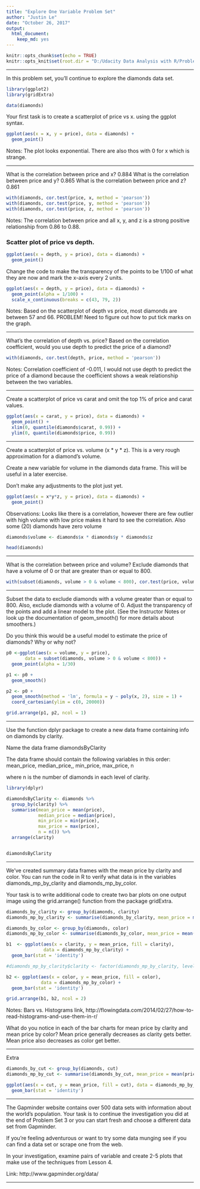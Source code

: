 ```yaml
---
title: "Explore One Variable Problem Set"
author: "Justin Le"
date: "October 26, 2017"
output: 
  html_document: 
    keep_md: yes
---
```


```r
knitr::opts_chunk$set(echo = TRUE)
knitr::opts_knit$set(root.dir = "D:/Udacity Data Analysis with R/Problem Sets")
```


***

In this problem set, you'll continue to explore the diamonds data set.

```r
library(ggplot2)
library(gridExtra)

data(diamonds)
```

Your first task is to create a scatterplot of price vs x. using the ggplot syntax.

```r
ggplot(aes(x = x, y = price), data = diamonds) +
  geom_point()
```

Notes: The plot looks exponential. There are also thos with 0 for x which is strange.

***

What is the correlation between price and x? 0.884
What is the correlation between price and y? 0.865
What is the correlation between price and z? 0.861

```r
with(diamonds, cor.test(price, x, method = 'pearson'))
with(diamonds, cor.test(price, y, method = 'pearson'))
with(diamonds, cor.test(price, z, method = 'pearson'))
```

Notes: The correlation between price and all x, y, and z is a strong positive relationship from 0.86 to 0.88.

### Scatter plot of price vs depth.

```r
ggplot(aes(x = depth, y = price), data = diamonds) +
  geom_point()
```

Change the code to make the transparency of the points to be 1/100 of what they are now and mark
the x-axis every 2 units.

```r
ggplot(aes(x = depth, y = price), data = diamonds) +
  geom_point(alpha = 1/100) +
  scale_x_continuous(breaks = c(43, 79, 2))
```

Notes: Based on the scatterplot of depth vs price, most diamonds are between 57 and 66.
PROBLEM! Need to figure out how to put tick marks on the graph.

***

What's the correlation of depth vs. price?
Based on the correlation coefficient, would you use depth to predict the price of a diamond?

```r
with(diamonds, cor.test(depth, price, method = 'pearson'))
```

Notes: Correlation coefficient of -0.011, I would not use depth to predict the price of a diamond
because the coefficient shows a weak relationship between the two variables.

***

Create a scatterplot of price vs carat and omit the top 1% of price and carat values.

```r
ggplot(aes(x = carat, y = price), data = diamonds) +
  geom_point() +
  xlim(0, quantile(diamonds$carat, 0.99)) +
  ylim(0, quantile(diamonds$price, 0.99))
```

***

Create a scatterplot of price vs. volume (x * y * z).
This is a very rough approximation for a diamond's volume.

Create a new variable for volume in the diamonds data frame.
This will be useful in a later exercise.

Don't make any adjustments to the plot just yet.

```r
ggplot(aes(x = x*y*z, y = price), data = diamonds) +
  geom_point()
```

Observations: Looks like there is a correlation, however there are few outlier with high volume with low price makes it hard to see the correlation. Also some (20) diamonds have zero volume

```r
diamonds$volume <- diamonds$x * diamonds$y * diamonds$z

head(diamonds)
```

***

What is the correlation between price and volume? Exclude diamonds that have a volume of 0 or
that are greater than or equal to 800.

```r
with(subset(diamonds, volume > 0 & volume < 800), cor.test(price, volume, method = 'pearson'))
```

***

Subset the data to exclude diamonds with a volume greater than or equal to 800. Also, exclude diamonds
with a volume of 0. Adjust the transparency of the points and add a linear model to the plot. (See the
Instructor Notes or look up the documentation of geom_smooth() for more details about smoothers.)

Do you think this would be a useful model to estimate the price of diamonds? Why or why not?

```r
p0 <-ggplot(aes(x = volume, y = price),
       data = subset(diamonds, volume > 0 & volume < 800)) +
  geom_point(alpha = 1/30)

p1 <- p0 +
  geom_smooth()

p2 <- p0 +
  geom_smooth(method = 'lm', formula = y ~ poly(x, 2), size = 1) +
  coord_cartesian(ylim = c(0, 20000))

grid.arrange(p1, p2, ncol = 1)
```

***

Use the function dplyr package to create a new data frame containing info on diamonds by clarity.

Name the data frame diamondsByClarity

The data frame should contain the following variables in this order:
mean_price, median_price,, min_price, max_price, n

where n is the number of diamonds in each level of clarity.

```r
library(dplyr)

diamondsByClarity <- diamonds %>%
  group_by(clarity) %>%
  summarise(mean_price = mean(price),
            median_price = median(price),
            min_price = min(price),
            max_price = max(price),
            n = n()) %>%
  arrange(clarity)


diamondsByClarity
```

***

We've created summary data frames with the mean price by clarity and color. You can run the code in R to
verify what data is in the variables diamonds_mp_by_clarity and diamonds_mp_by_color.

Your task is to write additional code to create two bar plots on one output image using the grid.arrange()
function from the package gridExtra.

```r
diamonds_by_clarity <- group_by(diamonds, clarity)
diamonds_mp_by_clarity <- summarise(diamonds_by_clarity, mean_price = mean(price))

diamonds_by_color <- group_by(diamonds, color)
diamonds_mp_by_color <- summarise(diamonds_by_color, mean_price = mean(price))

b1  <- ggplot(aes(x = clarity, y = mean_price, fill = clarity),
              data = diamonds_mp_by_clarity) +
  geom_bar(stat = 'identity')

#diamonds_mp_by_clarity$clarity <- factor(diamonds_mp_by_clarity, levels = c("I1", "SI1", "SI2", "VS1", "VS2", "VVS1", "VVS2", "IF"))

b2 <- ggplot(aes(x = color, y = mean_price, fill = color),
             data = diamonds_mp_by_color) +
  geom_bar(stat = 'identity')

grid.arrange(b1, b2, ncol = 2)
```

Notes: Bars vs. Histograms link, http://flowingdata.com/2014/02/27/how-to-read-histograms-and-use-them-in-r/

What do you notice in each of the bar charts for mean price by clarity and mean price by color?
Mean price generally decreases as clarity gets better. Mean price also decreases as color get better.

***

Extra

```r
diamonds_by_cut <- group_by(diamonds, cut)
diamonds_mp_by_cut <- summarise(diamonds_by_cut, mean_price = mean(price))

ggplot(aes(x = cut, y = mean_price, fill = cut), data = diamonds_mp_by_cut) +
  geom_bar(stat = 'identity')
```

***

The Gapminder website contains over 500 data sets with information about
the world's population. Your task is to continue the investigation you did at the
end of Problem Set 3 or you can start fresh and choose a different
data set from Gapminder.

If you're feeling adventurous or want to try some data munging see if you can
find a data set or scrape one from the web.

In your investigation, examine pairs of variable and create 2-5 plots that make
use of the techniques from Lesson 4.

Link: http://www.gapminder.org/data/

***
